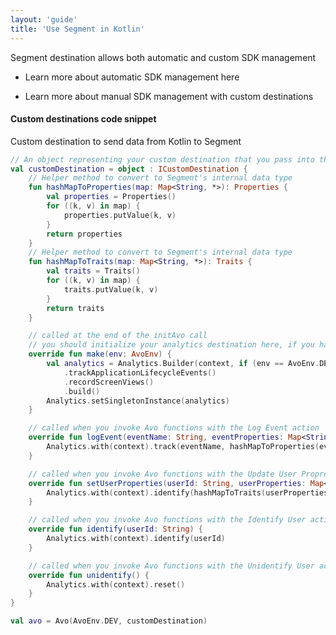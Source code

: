 ```yaml
---
layout: 'guide'
title: 'Use Segment in Kotlin'
---
```


Segment destination allows both automatic and custom SDK management

- Learn more about automatic SDK management <Link passHref href="/implementation/destinations/managed-destinations"><a>here</a></Link>

- Learn more about manual SDK management with <Link passHref href="/implementation/start-cutstom-destination"><a>custom destinations</a></Link>

#### Custom destinations code snippet

Custom destination to send data from Kotlin to Segment

```kotlin
// An object representing your custom destination that you pass into the Avo constructor
val customDestination = object : ICustomDestination {
    // Helper method to convert to Segment's internal data type
    fun hashMapToProperties(map: Map<String, *>): Properties {
        val properties = Properties()
        for ((k, v) in map) {
            properties.putValue(k, v)
        }
        return properties
    }
    // Helper method to convert to Segment's internal data type
    fun hashMapToTraits(map: Map<String, *>): Traits {
        val traits = Traits()
        for ((k, v) in map) {
            traits.putValue(k, v)
        }
        return traits
    }

    // called at the end of the initAvo call
    // you should initialize your analytics destination here, if you have not done it before
    override fun make(env: AvoEnv) {
        val analytics = Analytics.Builder(context, if (env == AvoEnv.DEV) "devApiKey" else "profApiKey")
            .trackApplicationLifecycleEvents()
            .recordScreenViews()
            .build()
        Analytics.setSingletonInstance(analytics)
    }

    // called when you invoke Avo functions with the Log Event action
    override fun logEvent(eventName: String, eventProperties: Map<String, *>) {
        Analytics.with(context).track(eventName, hashMapToProperties(eventProperties))
    }

    // called when you invoke Avo functions with the Update User Propreties action
    override fun setUserProperties(userId: String, userProperties: Map<String, *>) {
        Analytics.with(context).identify(hashMapToTraits(userProperties))
    }

    // called when you invoke Avo functions with the Identify User action
    override fun identify(userId: String) {
        Analytics.with(context).identify(userId)
    }

    // called when you invoke Avo functions with the Unidentify User action
    override fun unidentify() {
        Analytics.with(context).reset()
    }
}

val avo = Avo(AvoEnv.DEV, customDestination)
```